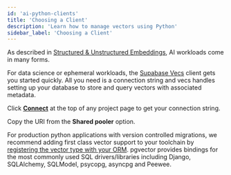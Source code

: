 ```yaml
---
id: 'ai-python-clients'
title: 'Choosing a Client'
description: 'Learn how to manage vectors using Python'
sidebar_label: 'Choosing a Client'
---
```


As described in [Structured & Unstructured Embeddings](/docs/guides/ai/structured-unstructured), AI workloads come in many forms.

For data science or ephemeral workloads, the [Supabase Vecs](https://supabase.github.io/vecs/) client gets you started quickly. All you need is a connection string and vecs handles setting up your database to store and query vectors with associated metadata.

<Admonition type="tip">

Click [**Connect**](/dashboard/project/_/?showConnect=true) at the top of any project page to get your connection string.

Copy the URI from the **Shared pooler** option.

</Admonition>

For production python applications with version controlled migrations, we recommend adding first class vector support to your toolchain by [registering the vector type with your ORM](https://github.com/pgvector/pgvector-python). pgvector provides bindings for the most commonly used SQL drivers/libraries including Django, SQLAlchemy, SQLModel, psycopg, asyncpg and Peewee.
